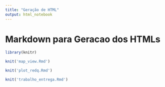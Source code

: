 ```yaml
---
title: "Geração de HTML"
output: html_notebook
---
```


# Markdown para Geracao dos HTMLs


```r
library(knitr)
```



```r
knit('map_view.Rmd')
```


```r
knit('plot_redq.Rmd')
```



```r
knit('trabalho_entrega.Rmd')
```



